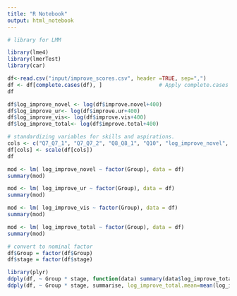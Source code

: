 ```yaml
---
title: "R Notebook"
output: html_notebook
---
```



```r
# library for LMM 

library(lme4)
library(lmerTest)
library(car)
```

```r
df<-read.csv("input/improve_scores.csv", header =TRUE, sep=",")
df <- df[complete.cases(df), ]                  # Apply complete.cases function
df
```
```r
df$log_improve_novel <- log(df$improve.novel+400) 
df$log_improve_ur<- log(df$improve.ur+400)
df$log_improve_vis<- log(df$improve.vis+400)
df$log_improve_total<- log(df$improve.total+400)
```


```r
# standardizing variables for skills and aspirations. 
cols <- c("Q7_Q7_1", "Q7_Q7_2", "Q8_Q8_1", "Q10", "log_improve_novel", "log_improve_ur", "log_improve_vis", "log_improve_total")
df[cols] <- scale(df[cols])
df
```


```r
mod <- lm( log_improve_novel ~ factor(Group), data = df)
summary(mod)
```
```r
mod <- lm( log_improve_ur ~ factor(Group), data = df)
summary(mod)
```
```r
mod <- lm( log_improve_vis ~ factor(Group), data = df)
summary(mod)
```
```r
mod <- lm( log_improve_total ~ factor(Group), data = df)
summary(mod)
```
```r
# convert to nominal factor
df$Group = factor(df$Group)
df$stage = factor(df$stage)
```
 
```r
library(plyr)
ddply(df, ~ Group * stage, function(data) summary(data$log_improve_total) )
ddply(df, ~ Group * stage, summarise, log_improve_total.mean=mean(log_improve_total), log_improve_total.sd = sd(log_improve_total))
```

